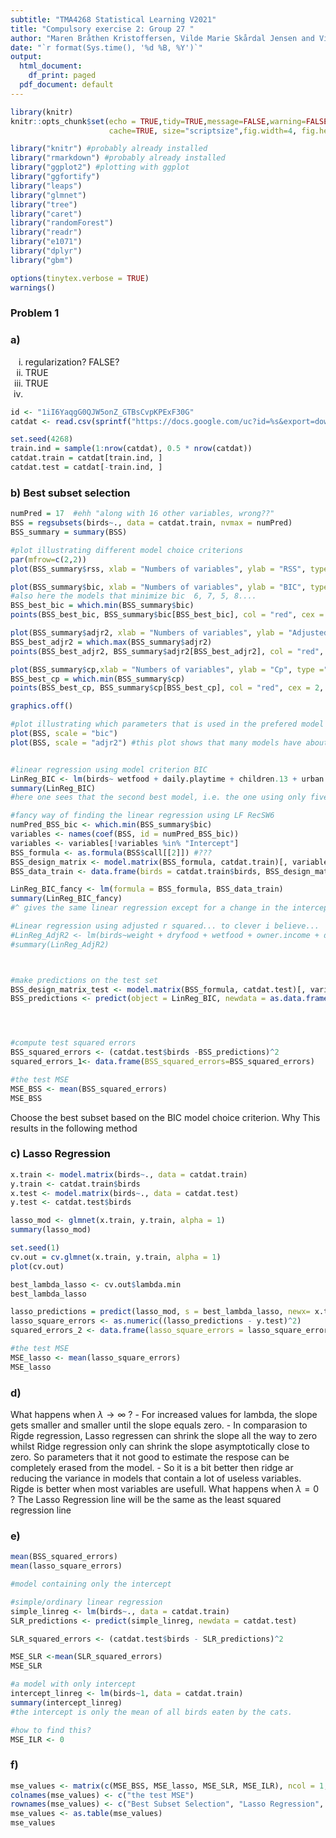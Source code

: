 ```yaml
---
subtitle: "TMA4268 Statistical Learning V2021"
title: "Compulsory exercise 2: Group 27 "
author: "Maren Bråthen Kristoffersen, Vilde Marie Skårdal Jensen and Viveka Priya Simhan"
date: "`r format(Sys.time(), '%d %B, %Y')`"
output:
  html_document:
    df_print: paged
  pdf_document: default
---
```


```r
library(knitr)
knitr::opts_chunk$set(echo = TRUE,tidy=TRUE,message=FALSE,warning=FALSE,strip.white=TRUE,prompt=FALSE,
                      cache=TRUE, size="scriptsize",fig.width=4, fig.height=3)
```



```r
library("knitr") #probably already installed
library("rmarkdown") #probably already installed
library("ggplot2") #plotting with ggplot
library("ggfortify")
library("leaps")
library("glmnet")
library("tree")
library("caret")
library("randomForest")
library("readr")
library("e1071")
library("dplyr")
library("gbm")
```

```r
options(tinytex.verbose = TRUE)
warnings()
```

### Problem 1

### a)
(i) regularization? FALSE?
(ii) TRUE
(iii) TRUE
(iv) 


```r
id <- "1iI6YaqgG0QJW5onZ_GTBsCvpKPExF30G"
catdat <- read.csv(sprintf("https://docs.google.com/uc?id=%s&export=download", id),header=T)
```
```r
set.seed(4268)
train.ind = sample(1:nrow(catdat), 0.5 * nrow(catdat))
catdat.train = catdat[train.ind, ]
catdat.test = catdat[-train.ind, ]
```


### b) Best subset selection
```r
numPred = 17  #ehh "along with 16 other variables, wrong??"
BSS = regsubsets(birds~., data = catdat.train, nvmax = numPred)
BSS_summary = summary(BSS)

#plot illustrating different model choice criterions
par(mfrow=c(2,2))
plot(BSS_summary$rss, xlab = "Numbers of variables", ylab = "RSS", type ="l") 

plot(BSS_summary$bic, xlab = "Numbers of variables", ylab = "BIC", type ="l")
#also here the models that minimize bic  6, 7, 5, 8.... 
BSS_best_bic = which.min(BSS_summary$bic)
points(BSS_best_bic, BSS_summary$bic[BSS_best_bic], col = "red", cex = 2, pch = 20)

plot(BSS_summary$adjr2, xlab = "Numbers of variables", ylab = "Adjusted R-squared", type ="l")
BSS_best_adjr2 = which.max(BSS_summary$adjr2)
points(BSS_best_adjr2, BSS_summary$adjr2[BSS_best_adjr2], col = "red", cex = 2, pch = 20)

plot(BSS_summary$cp,xlab = "Numbers of variables", ylab = "Cp", type ="l")
BSS_best_cp = which.min(BSS_summary$cp)
points(BSS_best_cp, BSS_summary$cp[BSS_best_cp], col = "red", cex = 2, pch = 20)

graphics.off()

#plot illustrating which parameters that is used in the prefered model
plot(BSS, scale = "bic")
plot(BSS, scale = "adjr2") #this plot shows that many models have about the same maximum value of adjr2, 


#linear regression using model criterion BIC
LinReg_BIC <- lm(birds~ wetfood + daily.playtime + children.13 + urban + bell + daily.outdoortime, data = catdat.train)
summary(LinReg_BIC)
#here one sees that the second best model, i.e. the one using only five would omit children.13. 

#fancy way of finding the linear regression using LF RecSW6
numPred_BSS_bic <- which.min(BSS_summary$bic)
variables <- names(coef(BSS, id = numPred_BSS_bic))
variables <- variables[!variables %in% "Intercept"]
BSS_formula <- as.formula(BSS$call[[2]]) #???
BSS_design_matrix <- model.matrix(BSS_formula, catdat.train)[, variables]
BSS_data_train <- data.frame(birds = catdat.train$birds, BSS_design_matrix)

LinReg_BIC_fancy <- lm(formula = BSS_formula, BSS_data_train)
summary(LinReg_BIC_fancy) 
#^ gives the same linear regression except for a change in the intercept

#Linear regression using adjusted r squared... to clever i believe...
#LinReg_AdjR2 <- lm(birds~weight + dryfood + wetfood + owner.income + daily.playtime + fellow.cats + owner.age + children.13 + urban + bell + dogs + daily.outdoortime + neutered, data = catdat)
#summary(LinReg_AdjR2)



#make predictions on the test set
BSS_design_matrix_test <- model.matrix(BSS_formula, catdat.test)[, variables]
BSS_predictions <- predict(object = LinReg_BIC, newdata = as.data.frame(BSS_design_matrix_test)) #HÆÆ her måtte jeg ha den linreggen jeg laga enkelt siden denne inneholdt intercept




#compute test squared errors
BSS_squared_errors <- (catdat.test$birds -BSS_predictions)^2
squared_errors_1<- data.frame(BSS_squared_errors=BSS_squared_errors)

#the test MSE
MSE_BSS <- mean(BSS_squared_errors)
MSE_BSS
```
Choose the best subset based on the BIC model choice criterion. 
Why
This results in the following method




### c) Lasso Regression
```r
x.train <- model.matrix(birds~., data = catdat.train)
y.train <- catdat.train$birds
x.test <- model.matrix(birds~., data = catdat.test)
y.test <- catdat.test$birds

lasso_mod <- glmnet(x.train, y.train, alpha = 1)
summary(lasso_mod)

set.seed(1)
cv.out = cv.glmnet(x.train, y.train, alpha = 1)
plot(cv.out)

best_lambda_lasso <- cv.out$lambda.min
best_lambda_lasso

lasso_predictions = predict(lasso_mod, s = best_lambda_lasso, newx= x.test)
lasso_square_errors <- as.numeric((lasso_predictions - y.test)^2)
squared_errors_2 <- data.frame(lasso_square_errors = lasso_square_errors, squared_errors_1)

#the test MSE
MSE_lasso <- mean(lasso_square_errors)
MSE_lasso
```

### d) 
What happens when $\lambda \to \infty$ ?
- For increased values for lambda, the slope gets smaller and smaller until the slope equals zero. 
- In comparasion to Rigde regression, Lasso regressen can shrink the slope all the way to zero whilst Ridge regression only can shrink the slope asymptotically close to zero. So parameters that it not good to estimate the respose can be completely erased from the model. 
- So it is a bit better then ridge ar reducing the variance in models that contain a lot of useless variables. Rigde is better when most variables are usefull. 
What happens when $\lambda =0$ ?
The Lasso Regression line will be the same as the least squared regression line

### e)
```r
mean(BSS_squared_errors)
mean(lasso_square_errors)

#model containing only the intercept

#simple/ordinary linear regression
simple_linreg <- lm(birds~., data = catdat.train)
SLR_predictions <- predict(simple_linreg, newdata = catdat.test)

SLR_squared_errors <- (catdat.test$birds - SLR_predictions)^2

MSE_SLR <-mean(SLR_squared_errors)
MSE_SLR

#a model with only intercept
intercept_linreg <- lm(birds~1, data = catdat.train)
summary(intercept_linreg)
#the intercept is only the mean of all birds eaten by the cats. 

#how to find this?
MSE_ILR <- 0

```

### f)
```r
mse_values <- matrix(c(MSE_BSS, MSE_lasso, MSE_SLR, MSE_ILR), ncol = 1, byrow = TRUE)
colnames(mse_values) <- c("the test MSE")
rownames(mse_values) <- c("Best Subset Selection", "Lasso Regression", "Simple Linear Regression", "Intercept Linear Regression")
mse_values <- as.table(mse_values)
mse_values
```


